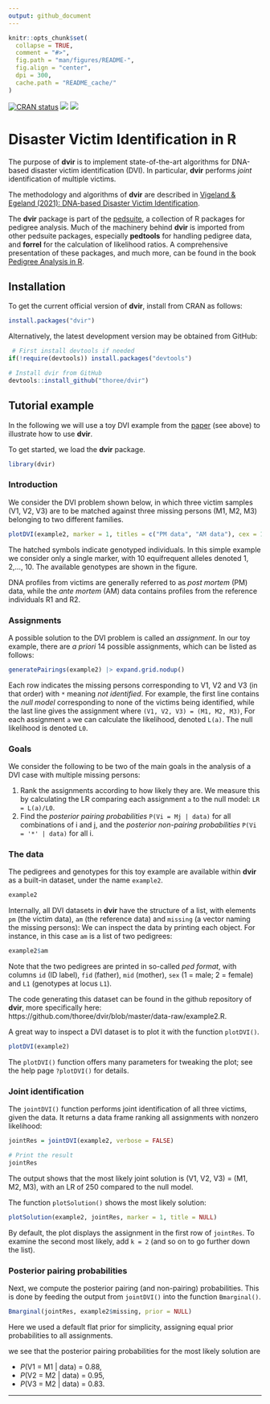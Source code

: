 ```yaml
---
output: github_document
---
```


<!-- README.md is generated from README.Rmd. Please edit that file -->

```r
knitr::opts_chunk$set(
  collapse = TRUE,
  comment = "#>",
  fig.path = "man/figures/README-",
  fig.align = "center",
  dpi = 300,
  cache.path = "README_cache/"
)
```

<!-- badges: start -->
[![CRAN status](https://www.r-pkg.org/badges/version/dvir)](https://CRAN.R-project.org/package=dvir)
[![](https://cranlogs.r-pkg.org/badges/grand-total/dvir?color=yellow)](https://cran.r-project.org/package=dvir)
[![](https://cranlogs.r-pkg.org/badges/last-month/dvir?color=yellow)](https://cran.r-project.org/package=dvir)
<!-- badges: end -->

# Disaster Victim Identification in R

The purpose of **dvir** is to implement state-of-the-art algorithms for DNA-based disaster victim identification (DVI). In particular, **dvir** performs *joint* identification of multiple victims.

The methodology and algorithms of **dvir** are described in [Vigeland & Egeland (2021): DNA-based Disaster Victim Identification](https://www.researchsquare.com/article/rs-296414/v1).

The **dvir** package is part of the [pedsuite](https://magnusdv.github.io/pedsuite/), a collection of R packages for pedigree analysis. Much of the machinery behind **dvir** is imported from other pedsuite packages, especially **pedtools** for handling pedigree data, and **forrel** for the calculation of likelihood ratios. A comprehensive presentation of these packages, and much more, can be found in the book [Pedigree Analysis in R](https://www.elsevier.com/books/pedigree-analysis-in-r/vigeland/978-0-12-824430-2).

## Installation

To get the current official version of **dvir**, install from CRAN as follows:
```r
install.packages("dvir")
```

Alternatively, the latest development version may be obtained from GitHub:

```r
 # First install devtools if needed
if(!require(devtools)) install.packages("devtools")

# Install dvir from GitHub
devtools::install_github("thoree/dvir")
```

## Tutorial example
In the following we will use a toy DVI example from the [paper](https://www.researchsquare.com/article/rs-296414/v1) (see above) to illustrate how to use **dvir**.

To get started, we load the **dvir** package.
```r
library(dvir)
```

### Introduction
We consider the DVI problem shown below, in which three victim samples (V1, V2, V3) are to be matched against three missing persons (M1, M2, M3) belonging to two different families.

```r
plotDVI(example2, marker = 1, titles = c("PM data", "AM data"), cex = 1.1, frames = FALSE)
```

The hatched symbols indicate genotyped individuals. In this simple example we consider only a single marker, with 10 equifrequent alleles denoted 1, 2,..., 10. The available genotypes are shown in the figure. 

DNA profiles from victims are generally referred to as _post mortem_ (PM) data, while the _ante mortem_ (AM) data contains profiles from the reference individuals R1 and R2.

### Assignments
A possible solution to the DVI problem is called an _assignment_. In our toy example, there are _a priori_ 14 possible assignments, which can be listed as follows:

```r
generatePairings(example2) |> expand.grid.nodup()
```

Each row indicates the missing persons corresponding to V1, V2 and V3 (in that order) with `*` meaning _not identified_. For example, the first line contains the _null model_ corresponding to none of the victims being identified, while the last line gives the assignment where `(V1, V2, V3) = (M1, M2, M3)`, 
For each assignment `a` we can calculate the likelihood, denoted `L(a)`. The null likelihood is denoted `L0`.

### Goals
We consider the following to be two of the main goals in the analysis of a DVI case with multiple missing persons:

1) Rank the assignments according to how likely they are. 
    We measure this by calculating the LR comparing each assignment `a` to the null model: `LR = L(a)/L0`. 
1) Find the *posterior pairing probabilities* `P(Vi = Mj | data)` for all combinations of i and j, 
    and the *posterior non-pairing probabilities* `P(Vi = '*' | data)` for all i. 


### The data

The pedigrees and genotypes for this toy example are available within **dvir** as a built-in dataset, under the name `example2`.

```r
example2
```

Internally, all DVI datasets in **dvir** have the structure of a list, with elements `pm` (the victim data), `am` (the reference data) and `missing` (a vector naming the missing persons):
We can inspect the data by printing each object. For instance, in this case `am` is a list of two pedigrees:
```r
example2$am
```
Note that the two pedigrees are printed in so-called _ped format_, with columns `id` (ID label), `fid` (father), `mid` (mother), `sex` (1 = male; 2 = female) and `L1` (genotypes at locus `L1`).

The code generating this dataset can be found in the github repository of **dvir**, more specifically here: https://github.com/thoree/dvir/blob/master/data-raw/example2.R.

A great way to inspect a DVI dataset is to plot it with the function `plotDVI()`.
```r
plotDVI(example2)
```

The `plotDVI()` function offers many parameters for tweaking the plot; see the help page `?plotDVI()` for details.

### Joint identification

The `jointDVI()` function performs joint identification of all three victims, given the data. It returns a data frame ranking all assignments with nonzero likelihood:

```r
jointRes = jointDVI(example2, verbose = FALSE)

# Print the result
jointRes
```

The output shows that the most likely joint solution is (V1, V2, V3) = (M1, M2, M3), with an LR of 250 compared
to the null model. 

The function `plotSolution()` shows the most likely solution:
```r
plotSolution(example2, jointRes, marker = 1, title = NULL)
```

By default, the plot displays the assignment in the first row of `jointRes`. To examine the second most likely, add `k = 2` (and so on to go further down the list).

### Posterior pairing probabilities
Next, we compute the posterior pairing (and non-pairing) probabilities. This is done by feeding the output from `jointDVI()` into the function `Bmarginal()`.

```r
Bmarginal(jointRes, example2$missing, prior = NULL)
```
Here we used a default flat prior for simplicity, assigning equal prior probabilities to all assignments.

we see that the posterior pairing probabilities for the most likely solution are

  * _P_(V1 = M1 | data) = 0.88,
  * _P_(V2 = M2 | data) = 0.95,
  * _P_(V3 = M2 | data) = 0.83.

----